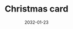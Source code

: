 ---
cover: "./image.png"
date: "2032-01-23"
title: "Christmas card"
defer: false
slug: "/christmas-card"
areas: 
  - .
---